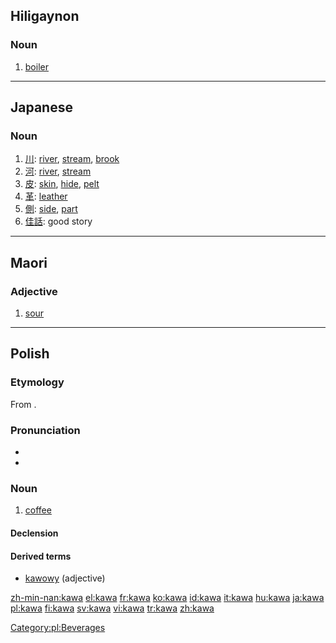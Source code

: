 ==Hiligaynon==

===Noun===
{{hil-noun|káwà}}
#[[boiler]]

----

==Japanese==

===Noun===
{{ja-noun|r|hira=かわ}}

# [[川]]: [[river]], [[stream]], [[brook]]
# [[河]]: [[river]], [[stream]]
# [[皮]]: [[skin]], [[hide]], [[pelt]]
# [[革]]: [[leather]]
# [[側]]: [[side]], [[part]]
# [[佳話]]: good story

----

==Maori==

===Adjective===
{{infl|mi|adjective}}

# [[sour]]

----

==Polish==

===Etymology===
From {{etyl|tr|pl}} {{term|kahve|lang=tr}}.

===Pronunciation===
* {{audio|Pl-kawa.ogg|audio}}
* {{IPA|[ˈkava]|lang=pl}}

===Noun===
{{infl|pl|noun|g=f}}

# [[coffee]]

====Declension====
{{pl-decl-noun
|kawa|kawy
|kawy|kaw
|kawie|kawom
|kawę|kawy
|kawą|kawami
|kawie|kawach
|kawo|kawy
}}

====Derived terms====
* [[kawowy]] (adjective)

[[Category:pl:Beverages]]

[[zh-min-nan:kawa]]
[[el:kawa]]
[[fr:kawa]]
[[ko:kawa]]
[[id:kawa]]
[[it:kawa]]
[[hu:kawa]]
[[ja:kawa]]
[[pl:kawa]]
[[fi:kawa]]
[[sv:kawa]]
[[vi:kawa]]
[[tr:kawa]]
[[zh:kawa]]